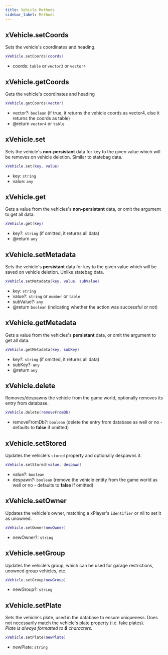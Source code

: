 ```yaml
---
title: Vehicle Methods
sidebar_label: Methods
---
```


## xVehicle.setCoords

Sets the vehicle's coordinates and heading.

```lua
xVehicle.setCoords(coords)
```

- coords: `table` or `vector3` or `vector4`

## xVehicle.getCoords

Gets the vehicle's coordinates and heading

```lua
xVehicle.getCoords(vector)
```

- vector?: `boolean` (if true, it returns the vehicle coords as vector4, else it returns the coords as table)
- @return `vector4` or `table`

## xVehicle.set

Sets the vehicle's **non-persistant** data for key to the given value which will be removes on vehicle deletion. Similar to statebag data.

```lua
xVehicle.set(key, value)
```

- key: `string`
- value: `any`

## xVehicle.get

Gets a value from the vehicles's **non-persistant** data, or omit the argument to get all data.

```lua
xVehicle.get(key)
```

- key?: `string` (if omitted, it returns all data)
- @return `any`

## xVehicle.setMetadata

Sets the vehicle's **persistant** data for key to the given value which will be saved on vehicle deletion. Unlike statebag data.

```lua
xVehicle.setMetadata(key, value, subValue)
```

- key: `string`
- value?: `string` or `number` or `table`
- subValue?: `any`
- @return `boolean` (indicating whether the action was successful or not)

## xVehicle.getMetadata

Gets a value from the vehicles's **persistant** data, or omit the argument to get all data.

```lua
xVehicle.getMetadata(key, subKey)
```

- key?: `string` (if omitted, it returns all data)
- subKey?: `any`
- @return `any`

## xVehicle.delete

Removes/despawns the vehicle from the game world, optionally removes its entry from database.

```lua
xVehicle.delete(removeFromDb)
```

- removeFromDb?: `boolean` (delete the entry from database as well or no - defaults to **false** if omitted)

## xVehicle.setStored

Updates the vehicle's `stored` property and optionally despawns it.

```lua
xVehicle.setStored(value, despawn)
```

- value?: `boolean`
- despawn?: `boolean` (remove the vehicle entity from the game world as well or no - defaults to **false** if omitted)

## xVehicle.setOwner

Updates the vehicle's owner, matching a xPlayer's `identifier` or nil to set it as unowned.

```lua
xVehicle.setOwner(newOwner)
```

- newOwner?: `string`

## xVehicle.setGroup

Updates the vehicle's group, which can be used for garage restrictions, unowned group vehicles, etc.

```lua
xVehicle.setGroup(newGroup)
```

- newGroup?: `string`

## xVehicle.setPlate

Sets the vehicle's plate, used in the database to ensure uniqueness. Does not necessarily match the vehicle's plate property (i.e. fake plates).  
_Plate is always formatted to **8** characters._

```lua
xVehicle.setPlate(newPlate)
```

- newPlate: `string`
